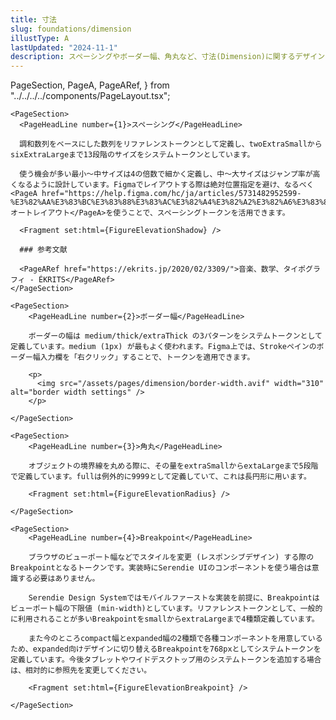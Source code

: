 ```yaml
---
title: 寸法
slug: foundations/dimension
illustType: A
lastUpdated: "2024-11-1"
description: スペーシングやボーダー幅、角丸など、寸法(Dimension)に関するデザイントークンです。レスポンシブデザインにおけるBreakpointも取り扱います。
---
```


  PageSection,
  PageA,
  PageARef,
} from "../../../../components/PageLayout.tsx";

    <PageSection>
      <PageHeadLine number={1}>スペーシング</PageHeadLine>

      調和数列をベースにした数列をリファレンストークンとして定義し、twoExtraSmallからsixExtraLargeまで13段階のサイズをシステムトークンとしています。

      使う機会が多い最小〜中サイズは4の倍数で細かく定義し、中〜大サイズはジャンプ率が高くなるように設計しています。Figmaでレイアウトする際は絶対位置指定を避け、なるべく<PageA href="https://help.figma.com/hc/ja/articles/5731482952599-%E3%82%AA%E3%83%BC%E3%83%88%E3%83%AC%E3%82%A4%E3%82%A2%E3%82%A6%E3%83%88%E3%81%AE%E4%BD%BF%E7%94%A8">オートレイアウト</PageA>を使うことで、スペーシングトークンを活用できます。

      <Fragment set:html={FigureElevationShadow} />

      ### 参考文献

      <PageARef href="https://ekrits.jp/2020/02/3309/">音楽、数学、タイポグラフィ - ÉKRITS</PageARef>
    </PageSection>

    <PageSection>
    	<PageHeadLine number={2}>ボーダー幅</PageHeadLine>

        ボーダーの幅は medium/thick/extraThick の3パターンをシステムトークンとして定義しています。medium (1px) が最もよく使われます。Figma上では、Strokeペインのボーダー幅入力欄を「右クリック」することで、トークンを適用できます。

        <p>
          <img src="/assets/pages/dimension/border-width.avif" width="310" alt="border width settings" />
        </p>

    </PageSection>

    <PageSection>
    	<PageHeadLine number={3}>角丸</PageHeadLine>

        オブジェクトの境界線を丸める際に、その量をextraSmallからextaLargeまで5段階で定義しています。fullは例外的に9999として定義していて、これは長円形に用います。

        <Fragment set:html={FigureElevationRadius} />

    </PageSection>

    <PageSection>
    	<PageHeadLine number={4}>Breakpoint</PageHeadLine>

        ブラウザのビューポート幅などでスタイルを変更 (レスポンシブデザイン) する際のBreakpointとなるトークンです。実装時にSerendie UIのコンポーネントを使う場合は意識する必要はありません。

        Serendie Design Systemではモバイルファーストな実装を前提に、Breakpointはビューポート幅の下限値 (min-width)としています。リファレンストークンとして、一般的に利用されることが多いBreakpointをsmallからextraLargeまで4種類定義しています。

        また今のところcompact幅とexpanded幅の2種類で各種コンポーネントを用意しているため、expanded向けデザインに切り替えるBreakpointを768pxとしてシステムトークンを定義しています。今後タブレットやワイドデスクトップ用のシステムトークンを追加する場合は、相対的に参照先を変更してください。

        <Fragment set:html={FigureElevationBreakpoint} />

    </PageSection>
